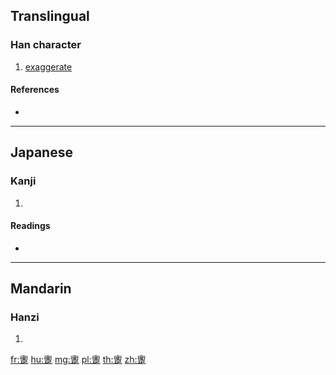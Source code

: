 {{character info/new}}
{{also|躗}}
==Translingual==

===Han character===
{{Han char|rn=157|rad=足|as=16|sn=23|four=|canj=HNRYO,XHNRY}}

# [[exaggerate]]

====References====
* {{Han ref|kx=1236.060|dkj=37987|dj=1708.280|hdz=63749.080|uh=8E9B|ud=36507}}

----

==Japanese==

===Kanji===
{{ja-kanji|grade=|rs=足16}}

# {{defn|lang=ja|sort=足16}}

====Readings====
* {{ja-readings|on=[[えい]] (ei), [[え]] (e), [[かい]] (kai), [[け]] (ke)|kun=[[ふむ]] (fumu)|nanori=}}

----

==Mandarin==

===Hanzi===
{{cmn-hanzi|pin=[[wèi]] ([[wei4]])|wg=wei<sup>4</sup>}}

# {{defn|lang=cmn|sort=足16}}

[[fr:躛]]
[[hu:躛]]
[[mg:躛]]
[[pl:躛]]
[[th:躛]]
[[zh:躛]]